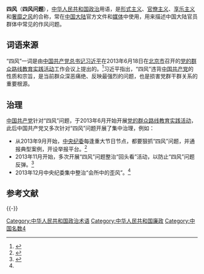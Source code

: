 '''四风'''（'''四风问题'''），[[中华人民共和国政治|中华人民共和国政治]]用语，是[[形式主义|形式主义]]、[[官僚主义|官僚主义]]、[[享乐主义|享乐主义]]和[[奢靡之风|奢靡之风]]的合称，常在[[中国大陆|中国大陆]]官方文件和[[媒体|媒体]]中使用，用来描述中国大陆官员群体中常见的作风问题。

==词语来源==
“四风”一词是由[[中国共产党总书记|中国共产党总书记]][[习近平|习近平]]在2013年6月18日在[[北京市|北京市]]召开的[[党的群众路线教育实践活动|党的群众路线教育实践活动]]工作会议上提出的。<ref>{{cite news|url=http://news.xinhuanet.com/politics/2013-06/18/c_116194026.htm|title=党的群众路线教育实践活动工作会议召开 习近平发表重要讲话|publisher=[[新华网|新华网]]|date=2013-06-18|accessdate=2016-04-14|archive-date=2015-10-02|archive-url=https://web.archive.org/web/20151002222401/http://news.xinhuanet.com/politics/2013-06/18/c_116194026.htm|dead-url=no}}</ref>习近平指出，“四风”违背[[中国共产党|中国共产党]]的性质和宗旨，是当前群众深恶痛绝、反映最强烈的问题，也是损害党群干群关系的重要根源。

==治理==
[[中国共产党|中国共产党]]针对“四风”问题，于2013年6月开始开展[[党的群众路线教育实践活动|党的群众路线教育实践活动]]，此后中国共产党又多次针对“四风”问题开展了集中治理，例如：

* 从2013年9月开始，[[中央纪委|中央纪委]]每逢重大节日节点，都要狠抓“四风”问题，并通报典型案例，开设举报平台。<ref name="rrmb">{{cite web|url=http://www.ccdi.gov.cn/special/lcqh/xsjxcj_lcqh/201602/t20160203_73966.html|title=党的十八大以来正风反腐要闻录|publisher=[[人民日报|人民日报]]|date=2016-02-02|accessdate=2016-04-14|archive-date=2016-04-24|archive-url=https://web.archive.org/web/20160424082452/http://www.ccdi.gov.cn/special/lcqh/xsjxcj_lcqh/201602/t20160203_73966.html|dead-url=no}}</ref>
* 2013年11月开始，多次开展“四风”问题整治“回头看”活动，以防止“四风”问题反弹。<ref>{{cite news|url=http://qzlx.people.com.cn/n/2013/1108/c364565-23480372.html|title=回头看|publisher=[[人民网|人民网]]|date=2013-11-08|accessdate=2016-04-14|archive-date=2016-07-01|archive-url=https://web.archive.org/web/20160701204720/http://qzlx.people.com.cn/n/2013/1108/c364565-23480372.html|dead-url=no}}</ref>
* 2013年12月中央纪委集中整治“会所中的歪风”。<ref name="rrmb" />

== 参考文献 ==
{{reflist}}

{{-}}
{{中华人民共和国廉政}}
{{中共十八大到十九大期间的反腐败工作}}
{{Politic-stub}}
[[Category:中华人民共和国政治术语|Category:中华人民共和国政治术语]]
[[Category:中华人民共和国廉政|Category:中华人民共和国廉政]]
[[Category:中国名数4|Category:中国名数4]]